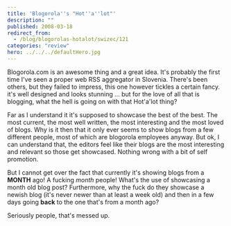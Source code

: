 ```yaml
---
title: 'Blogorola''s "Hot''a''lot"'
description: ""
published: 2008-03-18
redirect_from:
  - /blog/blogorolas-hotalot/swizec/121
categories: "review"
hero: ../../../defaultHero.jpg
---
```


Blogorola.com is an awesome thing and a great idea. It's probably the first time I've seen a proper web RSS aggregator in Slovenia. There's been others, but they failed to impress, this one however tickles a certain fancy. it's well designed and looks stunning ... but for the love of all that is blogging, what the hell is going on with that Hot'a'lot thing?

Far as I understand it it's supposed to showcase the best of the best. The most current, the most well written, the most interesting and the most loved of blogs. Why is it then that it only ever seems to show blogs from a few different people, most of which are blogorola employees anyway. But ok, I can understand that, the editors feel like their blogs are the most interesting and relevant so those get showcased. Nothing wrong with a bit of self promotion.

But I cannot get over the fact that currently it's showing blogs from a **MONTH** ago! A fucking _month_ people! What's the use of showcasing a month old blog post? Furthermore, why the fuck do they showcase a newish blog (it's never newer than at least a week old) and then in a few days going **back** to the one that's from a month ago?

Seriously people, that's messed up.
